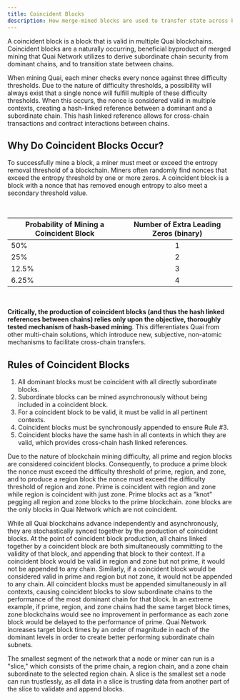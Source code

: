 ```yaml
---
title: Coincident Blocks
description: How merge-mined blocks are used to transfer state across blockchains in Quai Network.
---
```


A coincident block is a block that is valid in multiple Quai blockchains. Coincident blocks are a naturally occurring, beneficial byproduct of merged mining that Quai Network utilizes to derive subordinate chain security from dominant chains, and to transition state between chains.

When mining Quai, each miner checks every nonce against three difficulty thresholds. Due to the nature of difficulty thresholds, a possibility will always exist that a single nonce will fulfill multiple of these difficulty thresholds. When this occurs, the nonce is considered valid in multiple contexts, creating a hash-linked reference between a dominant and a subordinate chain. This hash linked reference allows for cross-chain transactions and contract interactions between chains.

## Why Do Coincident Blocks Occur?

To successfully mine a block, a miner must meet or exceed the entropy removal threshold of a blockchain. Miners often randomly find nonces that exceed the entropy threshold by one or more zeros. A coincident block is a block with a nonce that has removed enough entropy to also meet a secondary threshold value.

<br />

| Probability of Mining a Coincident Block | Number of Extra Leading Zeros (binary) |
| ---------------------------------------- | :------------------------------------: |
| 50%                                      |                   1                    |
| 25%                                      |                   2                    |
| 12.5%                                    |                   3                    |
| 6.25%                                    |                   4                    |

<br />

**Critically, the production of coincident blocks (and thus the hash linked references between chains) relies only upon the objective, thoroughly tested mechanism of hash-based mining**. This differentiates Quai from other multi-chain solutions, which introduce new, subjective, non-atomic mechanisms to facilitate cross-chain transfers.

## Rules of Coincident Blocks

1. All dominant blocks must be coincident with all directly subordinate blocks.
2. Subordinate blocks can be mined asynchronously without being included in a coincident block.
3. For a coincident block to be valid, it must be valid in all pertinent contexts.
4. Coincident blocks must be synchronously appended to ensure Rule #3.
5. Coincident blocks have the same hash in all contexts in which they are valid, which provides cross-chain hash linked references.

Due to the nature of blockchain mining difficulty, all prime and region blocks are considered coincident blocks. Consequently, to produce a prime block the nonce must exceed the difficulty threshold of prime, region, and zone, and to produce a region block the nonce must exceed the difficulty threshold of region and zone. Prime is coincident with region and zone while region is coincident with just zone. Prime blocks act as a "knot" pegging all region and zone blocks to the prime blockchain. zone blocks are the only blocks in Quai Network which are not coincident.

While all Quai blockchains advance independently and asynchronously, they are stochastically synced together by the production of coincident blocks. At the point of coincident block production, all chains linked together by a coincident block are both simultaneously committing to the validity of that block, and appending that block to their context. If a coincident block would be valid in region and zone but not prime, it would not be appended to any chain. Similarly, if a coincident block would be considered valid in prime and region but not zone, it would not be appended to any chain.
All coincident blocks must be appended simultaneously in all contexts, causing coincident blocks to slow subordinate chains to the performance of the most dominant chain for that block. In an extreme example, if prime, region, and zone chains had the same target block times, zone blockchains would see no improvement in performance as each zone block would be delayed to the performance of prime. Quai Network increases target block times by an order of magnitude in each of the dominant levels in order to create better performing subordinate chain subnets.

The smallest segment of the network that a node or miner can run is a "slice," which consists of the prime chain, a region chain, and a zone chain subordinate to the selected region chain. A slice is the smallest set a node can run trustlessly, as all data in a slice is trusting data from another part of the slice to validate and append blocks.
